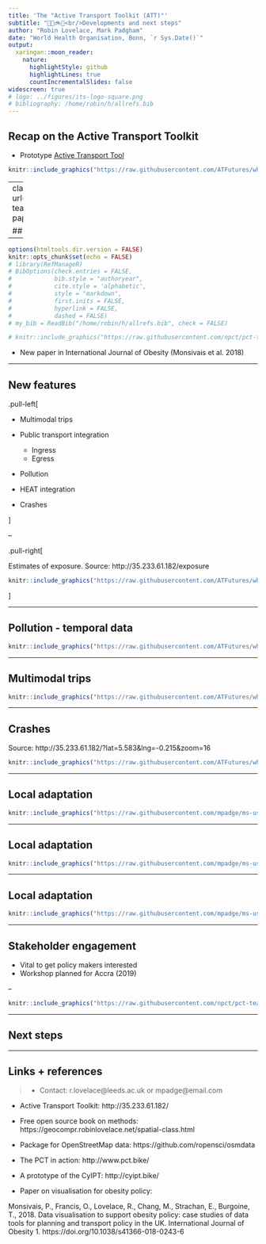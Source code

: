 ```yaml
---
title: 'The "Active Transport Toolkit (ATT)"'
subtitle: "🚗🚌🚲🚶<br/>Developments and next steps"
author: "Robin Lovelace, Mark Padgham"
date: "World Health Organisation, Bonn, `r Sys.Date()`"
output:
  xaringan::moon_reader:
    nature:
      highlightStyle: github
      highlightLines: true
      countIncrementalSlides: false
widescreen: true
# logo: ../figures/its-logo-square.png
# bibliography: /home/robin/h/allrefs.bib
---
```



## Recap on the Active Transport Toolkit

- Prototype [Active Transport Tool](http://35.233.61.182/)

```r
knitr::include_graphics("https://raw.githubusercontent.com/ATFutures/who/master/fig/accra-flow1-interactive.png")
```

---
class: middle, center
background-image: url(https://raw.githubusercontent.com/npct/pct-team/master/figures/pct-panel-obesity-paper.png)
background-size: contain

## New methods of transport modelling

--

```r
options(htmltools.dir.version = FALSE)
knitr::opts_chunk$set(echo = FALSE)
# library(RefManageR)
# BibOptions(check.entries = FALSE, 
#            bib.style = "authoryear", 
#            cite.style = 'alphabetic', 
#            style = "markdown",
#            first.inits = FALSE,
#            hyperlink = FALSE, 
#            dashed = FALSE)
# my_bib = ReadBib("/home/robin/h/allrefs.bib", check = FALSE)
```

```r
# knitr::include_graphics("https://raw.githubusercontent.com/npct/pct-team/master/figures/pct-panel-obesity-paper.png")
```


- New paper in International Journal of Obesity (Monsivais et al. 2018)

---

## New features

.pull-left[

- Multimodal trips

- Public transport integration

  - Ingress
  - Egress

- Pollution
- HEAT integration

- Crashes

]

--

.pull-right[

Estimates of exposure. Source: http://35.233.61.182/exposure

```r
knitr::include_graphics("https://raw.githubusercontent.com/ATFutures/who/master/fig-whoII/pollution-deck.png")
```

]

---

## Pollution - temporal data

```r
knitr::include_graphics("https://raw.githubusercontent.com/ATFutures/who/master/fig-whoII/pollution.png")
```

---

## Multimodal trips

```r
knitr::include_graphics("https://raw.githubusercontent.com/ATFutures/who/master/fig-whoII/accra-ped-flows.png")
```

---

## Crashes

Source: http://35.233.61.182/?lat=5.583&lng=-0.215&zoom=16

```r
knitr::include_graphics("https://raw.githubusercontent.com/ATFutures/who/master/fig-whoII/crashes-accra.jpg")
```

---

## Local adaptation

```r
knitr::include_graphics("https://raw.githubusercontent.com/mpadge/ms-user-meetup-nov2018/master/img/ms-promenade100.png")
```

---

## Local adaptation

```r
knitr::include_graphics("https://raw.githubusercontent.com/mpadge/ms-user-meetup-nov2018/master/img/ms-promenade90.png")
```

---

## Local adaptation

```r
knitr::include_graphics("https://raw.githubusercontent.com/mpadge/ms-user-meetup-nov2018/master/img/ms-promenade70.png")
```
---

## Stakeholder engagement

- Vital to get policy makers interested
- Workshop planned for Accra (2019)

--

```r
knitr::include_graphics("https://raw.githubusercontent.com/npct/pct-team/master/figures/front-page-leeds-pct-demo.png")
```

---

## Next steps


---

## Links + references

> - Contact: r.lovelace@leeds.ac.uk or mpadge@email.com

- Active Transport Toolkit: http://35.233.61.182/

- Free open source book on methods: https://geocompr.robinlovelace.net/spatial-class.html

- Package for OpenStreetMap data: https://github.com/ropensci/osmdata

- The PCT in action: http://www.pct.bike/
- A prototype of the CyIPT: http://cyipt.bike/

- Paper on visualisation for obesity policy: 

Monsivais, P., Francis, O., Lovelace, R., Chang, M., Strachan, E., Burgoine, T., 2018. Data visualisation to support obesity policy: case studies of data tools for planning and transport policy in the UK. International Journal of Obesity 1. https://doi.org/10.1038/s41366-018-0243-6

